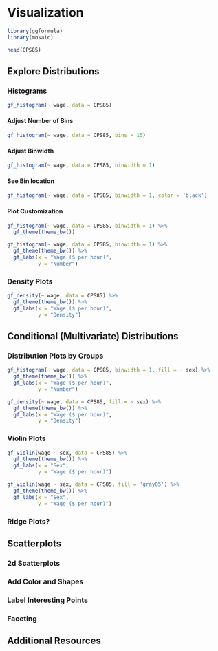 # Visualization   

```r
library(ggformula)
library(mosaic)

head(CPS85)
```


## Explore Distributions 


### Histograms    

```r
gf_histogram(~ wage, data = CPS85)
```

#### Adjust Number of Bins
```r
gf_histogram(~ wage, data = CPS85, bins = 15)
```


#### Adjust Binwidth

```r
gf_histogram(~ wage, data = CPS85, binwidth = 1)
```


#### See Bin location
```r
gf_histogram(~ wage, data = CPS85, binwidth = 1, color = 'black')
```

#### Plot Customization
```r
gf_histogram(~ wage, data = CPS85, binwidth = 1) %>%
  gf_theme(theme_bw())
```

```r
gf_histogram(~ wage, data = CPS85, binwidth = 1) %>%
  gf_theme(theme_bw()) %>%
  gf_labs(x = "Wage ($ per hour)", 
          y = "Number")
```



### Density Plots    

```r
gf_density(~ wage, data = CPS85) %>%
  gf_theme(theme_bw()) %>%
  gf_labs(x = "Wage ($ per hour)", 
          y = "Density")
```


## Conditional (Multivariate) Distributions 

### Distribution Plots by Groups   
```r
gf_histogram(~ wage, data = CPS85, binwidth = 1, fill = ~ sex) %>%
  gf_theme(theme_bw()) %>%
  gf_labs(x = "Wage ($ per hour)", 
          y = "Number")
```

```r
gf_density(~ wage, data = CPS85, fill = ~ sex) %>%
  gf_theme(theme_bw()) %>%
  gf_labs(x = "Wage ($ per hour)", 
          y = "Density")
```


### Violin Plots   
```r
gf_violin(wage ~ sex, data = CPS85) %>%
  gf_theme(theme_bw()) %>%
  gf_labs(x = "Sex", 
          y = "Wage ($ per hour)")
```


```r
gf_violin(wage ~ sex, data = CPS85, fill = 'gray85') %>%
  gf_theme(theme_bw()) %>%
  gf_labs(x = "Sex", 
          y = "Wage ($ per hour)")
```


### Ridge Plots?


## Scatterplots    


### 2d Scatterplots    


### Add Color and Shapes    


### Label Interesting Points    


### Faceting   


## Additional Resources

